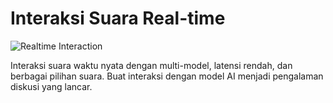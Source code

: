 # Interaksi Suara Real-time

![Realtime Interaction](https://res.cloudinary.com/moyadev/image/upload/v1732786282/maia/realtime-chat_o0ajat.png)

Interaksi suara waktu nyata dengan multi-model, latensi rendah, dan berbagai pilihan suara. Buat interaksi dengan model AI menjadi pengalaman diskusi yang lancar.